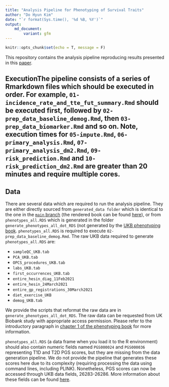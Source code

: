```yaml
---
title: "Analysis Pipeline for Phenotyping of Survival Traits"
author: "Do Hyun Kim"
date: "`r format(Sys.time(), '%d %B, %Y')`"
output:
    md_document:
        variant: gfm
---
```


```r
knitr::opts_chunk$set(echo = T, message = F)
```


This repository contains the analysis pipeline reproducing results presented in this [paper]().

## ExecutionThe pipeline consists of a series of Rmarkdown files which should be executed in order. For example, `01-incidence_rate_and_tte_fut_summary.Rmd` should be executed first, followed by `02-prep_data_baseline_demog.Rmd`, then `03-prep_data_biomarker.Rmd ` and so on. Note, execution times for `05-impute.Rmd`, `06-primary_analysis.Rmd`, `07-primary_analysis_dm2.Rmd`, `09-risk_prediction.Rmd` and `10-risk_prediction_dm2.Rmd` are greater than 20 minutes and require multiple cores.

## Data

There are several data which are required to run the analysis pipeline. They are either directly sourced from `generated_data folder` which is identical to the one in the [`main` branch](https://github.com/dohyunkim116/ukbiobank-phenotyping-book/tree/main) (the rendered book can be found [here](https://dohyunkim116.github.io/ukbiobank-phenotyping-book/)), or from `phenotypes_all.RDS` which is generated in the folder `generate_phenotypes_all_dot_RDS` (not generated by the [UKB phenotyping book](https://dohyunkim116.github.io/ukbiobank-phenotyping-book/). `phenotypes_all.RDS` is required to execute `02-prep_data_baseline_demog.Rmd`. The raw UKB data required to generate `phenotypes_all.RDS` are:

- `sampleQC_UKB.tab`
- `PCA_UKB.tab`
- `OPCS_procedures_UKB.tab`
- `labs_UKB.tab`
- `first_occurrences_UKB.tab`
- `entire_hesin_diag_11Feb2021`
- `entire_hesin_24March2021`
- `entire_gp_registrations_30March2021`
- `diet_exercise_UKB`
- `demog_UKB.tab`

We provide the scripts that reformat the raw data are in `generate_phenotypes_all_dot_RDS`. The raw data can be requested from UK Biobank study with appropriate access permission. Please refer to the introductory paragraph in [chapter 1 of the phenotyping book](https://dohyunkim116.github.io/ukbiobank-phenotyping-book/1-reformat-raw-data.html#reformat-raw-data) for more information.

\par

`phenotypes_all.RDS` (a data frame when you load it to the R environment) should also contain numeric fields named `PGS000024` and `PGS000036` representing T1D and T2D PGS scores, but they are missing from the data generation pipeline. We do not provide the pipeline that generates these scores here due to its complexity (requiring processing the data using command lines, including PLINK). Nonetheless, PGS scores can now be accessed through UKB data fields, 26283-26286. More information about these fields can be found [here](https://biobank.ndph.ox.ac.uk/showcase/label.cgi?id=300).














